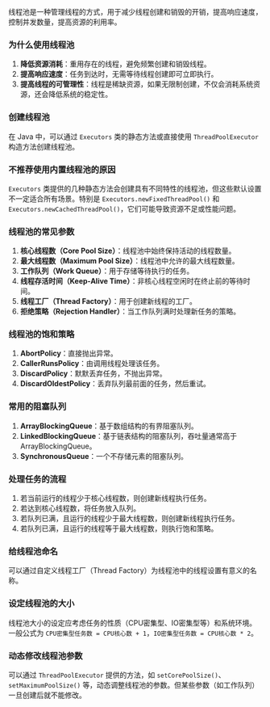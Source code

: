 线程池是一种管理线程的方式，用于减少线程创建和销毁的开销，提高响应速度，控制并发数量，提高资源的利用率。

### 为什么使用线程池

1. **降低资源消耗**：重用存在的线程，避免频繁创建和销毁线程。
2. **提高响应速度**：任务到达时，无需等待线程创建即可立即执行。
3. **提高线程的可管理性**：线程是稀缺资源，如果无限制创建，不仅会消耗系统资源，还会降低系统的稳定性。

### 创建线程池

在 Java 中，可以通过 `Executors` 类的静态方法或直接使用 `ThreadPoolExecutor` 构造方法创建线程池。

### 不推荐使用内置线程池的原因

`Executors` 类提供的几种静态方法会创建具有不同特性的线程池，但这些默认设置不一定适合所有场景。特别是 `Executors.newFixedThreadPool()` 和 `Executors.newCachedThreadPool()`，它们可能导致资源不足或性能问题。

### 线程池的常见参数

1. **核心线程数（Core Pool Size）**：线程池中始终保持活动的线程数量。
2. **最大线程数（Maximum Pool Size）**：线程池中允许的最大线程数量。
3. **工作队列（Work Queue）**：用于存储等待执行的任务。
4. **线程存活时间（Keep-Alive Time）**：非核心线程空闲时在终止前的等待时间。
5. **线程工厂（Thread Factory）**：用于创建新线程的工厂。
6. **拒绝策略（Rejection Handler）**：当工作队列满时处理新任务的策略。

### 线程池的饱和策略

1. **AbortPolicy**：直接抛出异常。
2. **CallerRunsPolicy**：由调用线程处理该任务。
3. **DiscardPolicy**：默默丢弃任务，不抛出异常。
4. **DiscardOldestPolicy**：丢弃队列最前面的任务，然后重试。

### 常用的阻塞队列

1. **ArrayBlockingQueue**：基于数组结构的有界阻塞队列。
2. **LinkedBlockingQueue**：基于链表结构的阻塞队列，吞吐量通常高于 ArrayBlockingQueue。
3. **SynchronousQueue**：一个不存储元素的阻塞队列。

### 处理任务的流程

1. 若当前运行的线程少于核心线程数，则创建新线程执行任务。
2. 若达到核心线程数，将任务放入队列。
3. 若队列已满，且运行的线程少于最大线程数，则创建新线程执行任务。
4. 若队列已满，且运行的线程等于最大线程数，则执行饱和策略。

### 给线程池命名

可以通过自定义线程工厂（Thread Factory）为线程池中的线程设置有意义的名称。

### 设定线程池的大小

线程池大小的设定应考虑任务的性质（CPU密集型、IO密集型等）和系统环境。一般公式为 `CPU密集型任务数 = CPU核心数 + 1`，`IO密集型任务数 = CPU核心数 * 2`。

### 动态修改线程池参数

可以通过 `ThreadPoolExecutor` 提供的方法，如 `setCorePoolSize()`、`setMaximumPoolSize()` 等，动态调整线程池的参数。但某些参数（如工作队列）一旦创建后就不能修改。